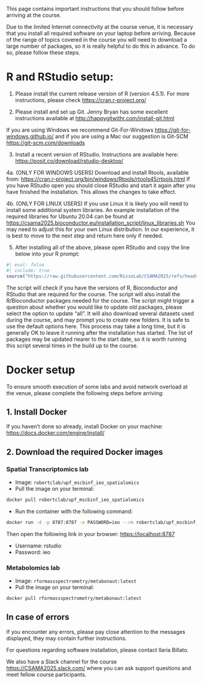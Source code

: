 This page contains important instructions that you should follow before arriving at the course.

Due to the limited Internet connectivity at the course venue, it is necessary that you install all required software on your laptop before arriving. Because of the range of topics covered in the course you will need to download a large number of packages, so it is really helpful to do this in advance. To do so, please follow these steps.

# R and RStudio setup:

1.  Please install the current release version of R (version 4.5.1). For more instructions, please check [https://cran.r-project.org/](https://cran.r-project.org/)

2.  Please install and set up Git. Jenny Bryan has some excellent instructions available at [http://happygitwithr.com/install-git.html](http://happygitwithr.com/install-git.html)

If you are using Windows we recommend Git-For-Windows [https://git-for-windows.github.io/](https://git-for-windows.github.io/) and if you are using a Mac our suggestion is Git-SCM [https://git-scm.com/downloads](https://git-scm.com/downloads)

3.  Install a recent version of RStudio. Instructions are available here: [https://posit.co/download/rstudio-desktop/](https://posit.co/download/rstudio-desktop/)

4a. (ONLY FOR WINDOWS USERS) Download and install Rtools, available from: [https://cran.r-project.org/bin/windows/Rtools/rtools45/rtools.html](https://cran.r-project.org/bin/windows/Rtools/rtools45/rtools.html) If you have RStudio open you should close RStudio and start it again after you have finished the installation. This allows the changes to take effect.

4b. (ONLY FOR LINUX USERS) If you use Linux it is likely you will need to install some additional system libraries. An example installation of the required libraries for Ubuntu 20.04 can be found at [https://csama2025.bioconductor.eu/installation_script/linux_libraries.sh](installation_script/linux_libraries.sh) You may need to adjust this for your own Linux distribution. In our experience, it is best to move to the next step and return here only if needed.

5.  After installing all of the above, please open RStudio and copy the line below into your R prompt:


```r
#| eval: false
#| include: true
source("https://raw.githubusercontent.com/RissoLab/CSAMA2025/refs/heads/main/installation_script/install_packages.R")

```

The script will check if you have the versions of R, Bioconductor and RStudio that are required for the course. The script will also install the R/Bioconductor packages needed for the course. The script might trigger a question about whether you would like to update old packages, please select the option to update “all”. It will also download several datasets used during the course, and may prompt you to create new folders. It is safe to use the default options here. This process may take a long time, but it is generally OK to leave it running after the installation has started. The list of packages may be updated nearer to the start date, so it is worth running this script several times in the build up to the course.

# Docker setup

To ensure smooth execution of some labs and avoid network overload at the venue, please complete the following steps before arriving:

## 1. Install Docker

If you haven’t done so already, install Docker on your machine:  
[https://docs.docker.com/engine/install/](https://docs.docker.com/engine/install/)

## 2. Download the required Docker images

### Spatial Transcriptomics lab

- Image: `robertclab/upf_mscbinf_ieo_spatialomics`
- Pull the image on your terminal:
```bash
docker pull robertclab/upf_mscbinf_ieo_spatialomics
```

- Run the container with the following command:

```bash
docker run -d -p 8787:8787 -e PASSWORD=ieo --rm robertclab/upf_mscbinf_ieo_spatialomics
```
Then open the following link in your browser:
[https://localhost:8787](https://localhost:8787)

- Username: rstudio
- Password: ieo

### Metabolomics lab
- Image: `rformassspectrometry/metabonaut:latest`
- Pull the image on your terminal:
```bash
docker pull rformassspectrometry/metabonaut:latest
```

## In case of errors

If you encounter any errors, please pay close attention to the messages displayed, they may contain further instructions.

For questions regarding software installation, please contact Ilaria Billato.

We also have a Slack channel for the course [https://CSAMA2025.slack.com/](https://CSAMA2025.slack.com/) where you can ask support questions and meet fellow course participants.
